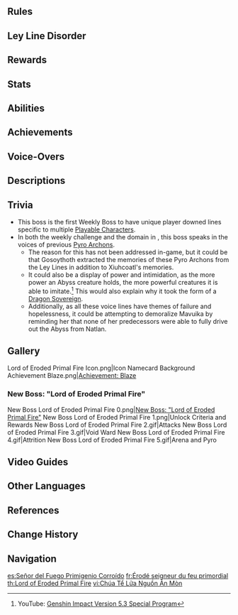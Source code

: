 {{About|the Weekly Boss|the Quest NPC|Gosoythoth|the dragon that its form imitates|Xiuhcoatl}}
{{Enemy Infobox
|title    = The Slain Dragon Molded
|dmgtype  = Physical
|dmgtype2 = Pyro
|image    = <gallery>
Enemy Lord of Eroded Primal Fire.png|Archive
Enemy Lord of Eroded Primal Fire Full Artwork.png|Full Art
</gallery>
|location = [[Stone Stele Records]]
|type     = Weekly Bosses
|family   = Enemies of Note
|group    = Tenebrous Mimesis
|weakpoint = no
|ability1 = Void Ward
|ability2 = HP Loss
|ability3 = Teleport
|ability4 = Pushing Vacuum Field
}}

{{Enemy Intro}}

==Rules==
{{Transclude|Stone Stele Records|Rules}}

==Ley Line Disorder==
{{Transclude|Stone Stele Records|Ley Line Disorder}}

==Rewards==
{{Transclude|Stone Stele Records|Rewards}}

==Stats==
{{Enemy Stats
|hp_ratio     = 95
|hp_type      = 2
|atk_ratio    = 12
|atk_type     = 2
}}

==Abilities==
{{Enemy Attacks
|name_1      = Attrition
|desc_1      = Some of the Lord of Eroded Primal Fire's attacks (indicated by dark purple color) inflict stacks of Attrition on hit. The amount of stacks inflicted depends on the attack. If no more stacks are accumulated after 0.5 seconds, the active character will lose [[HP]] equal to '''1% Max HP + 50''' for each stack accumulated.

|name_2      = Void Ward
|desc_2      = During some attacks, the Lord of Eroded Primal Fire or its summoned objects will gain a [[Void Ward]] which grants immunity to DMG until destroyed. Depending on the ability, the Void Ward will have different amounts of durability. The durability will reduce by '''1''' when hit by an Elemental attack, or '''3''' when hit by a [[Nightsoul]]-aligned attack.

|name_3      = Burnt Ground
|desc_3      = Some of the Lord of Eroded Primal Fire's attacks will leave the struck area burning. Depending on the type of attack that causes the burning ground, it will inflict the following effects once every '''0.5s''' to characters within the area:
* '''{{Color|Pyro}}:''' Deals '''10% ATK''' as {{Color|Pyro DMG}}.
* '''Abyssal Flame:''' Deals '''5% ATK''' as {{Color|Physical DMG}} and inflicts '''2''' stacks of '''Attrition'''.

|name_4      = Single Slash
|desc_4      = Phase 1 only. Lunges towards the player and slashes once, dealing '''50% ATK''' as {{Color|Pyro DMG}} and leaving the ground burnt.

|name_5      = Double Slash
|desc_5      = Phase 1 only. Slashes twice in an arc in front of itself, dealing '''30% ATK''', '''30% ATK''' as {{Color|Pyro DMG}} and leaving the ground burnt.

|name_6      = Downward Cleave
|desc_6      = Phase 1 only. Raises its sword high and cleaves downwards, dealing '''60% ATK''' as {{Color|Pyro DMG}} and leaves the ground burnt.

|name_7      = Abyssal Orbs
|desc_7      = Phase 1 only. Forms 4 large orbs of abyssal flame and sends them flying towards the player in succession. Upon impact, the orb deals '''40% ATK''' as {{Color|Physical DMG}} and inflicts '''10''' stacks of '''Attrition'''. Always followed by '''Downward Cleave'''.

|name_8      = Wave Blast
|desc_8      = Phase 1 only. Inserts its sword into the ground and gains a '''Void Ward''' with '''50''' durability. Repeatedly releases waves of flames that expand outwards, dealing '''20% ATK''' as {{Color|Pyro DMG}} on hit.<br><br>Afterwards, launches a large orb of abyssal flame at the player. Once it lands, it will briefly [[Vacuum Field|pull]] nearby players towards it, then explodes, dealing '''60% ATK''' as {{Color|Physical DMG}}, inflicting '''30''' stacks of '''Attrition''', and leaving the ground burnt.<br><br>If the Void Ward is destroyed, the attack will be interrupted, and the Lord of Eroded Primal Fire will lose '''10%''' of its Max HP and become paralyzed for a period of time.

|name_9      = Summon Tenebrous Mimiflora
|desc_9      = Phase 1 only. Engulfs the arena in a dark fog which greatly reduces visibility. Summons 3 [[Tenebrous Mimiflora]] to attack the player. Each Tenebrous Mimiflora has a '''Void Ward''' with '''3''' durability. The fog will clear whenever [[Mavuika]], [[Citlali]], or [[Pyro Traveler]] is on the field and is in the Nightsoul's Blessing state. After some time, marks an area under the player where a large hand will emerge from the ground, dealing '''30% ATK''', '''60% ATK''' as {{Color|Physical DMG}} and inflicting '''20''', '''30''' stacks of '''Attrition''' on hit.<br><br>If the Tenebrous Mimiflora are all defeated, the attack will be interrupted, and the Lord of Eroded Primal Fire will lose '''10%''' of its Max HP and become paralyzed for a period of time.
|file_9_2    = Lord of Eroded Primal Fire Summon Tenebrous Mimiflora 2
|caption_9_2 = Follow-Up

|name_10      = Abyssal Rain
|desc_10      = Summons abyssal flames to rain down in random locations across the arena, each dealing '''15% ATK''' as {{Color|Physical DMG}} and inflicting '''5''' stacks of '''Attrition''' on hit. After a few seconds, larger meteorites will also fall amidst the rain, each dealing '''35% ATK''' as {{Color|Physical DMG}} and inflicting '''15''' stacks of '''Attrition''' on hit.<br><br>Afterwards, raises its sword for a massive downward cleave, which deals '''120% ATK''' as {{Color|Pyro DMG}} and cause part of the arena to fall, reducing the player's available space.<br><br>After using this attack for the first time, the Lord of Eroded Primal Fire will enter Phase 2 and unlock additional attacks.<br><br>This attack can only be used for a total of 3 times.<br><br>If the player falls with the floor, they will be teleported back to the center, but the active character will lose '''80%''' of their Max HP.

|name_11      = Dual Sword Blast
|desc_11      = Phase 2 only. Plunges its dual swords into the ground and causes a quake in a straight line forward. For both the initial plunge and the quake, the Pyro sword deals '''25% ATK''' as {{Color|Pyro DMG}} and the abyssal sword deals '''25% ATK''' as {{Color|Physical DMG}} and inflicts '''5''' stacks of '''Attrition'''. Afterwards, fires a beam of abyssal energy from its mouth and sweeps the area in front of itself. On contact, the beam deals '''50''' as {{Color|Physical DMG}} and inflicts '''5''' stacks of '''Attrition'''.

|name_12      = Dual Sword Slash
|desc_12      = Phase 2 only. Slashes first with its Pyro sword, then with its abyssal sword, then both swords at the same time. Each slash deals '''25% ATK''' as {{Color|Pyro DMG}} or {{Color|Physical DMG}}, leaves the ground burnt, and sends forward a wave of matching type that deals '''15% ATK''' as {{Color|Pyro DMG}} or {{Color|Physical DMG}}. Physical hits from this attack additionally inflict '''10''' stacks of '''Attrition'''.

|name_13      = Darkscale Shower
|desc_13      = Phase 2 only. Fires a barrage of scales that land in front of itself, each dealing '''15% ATK''' as {{Color|Physical DMG}} and inflicting '''5''' stacks of '''Attrition''' on hit.

|name_14      = Cloudform
|desc_14      = Phase 2 only. Performs 2 lunging slashes, first with its abyssal sword, dealing '''25% ATK''' as {{Color|Physical DMG}} and inflicting '''20''' stacks of '''Attrition''', then with its Pyro sword, dealing '''45% ATK''' as {{Color|Pyro DMG}}. Afterwards, transforms into a thundercloud and circles around the arena, causing eruptions in random locations, dealing '''15% ATK''' as {{Color|Physical DMG}} and inflicting '''10''' stacks of '''Attrition''' on hit. Finally, emerges from the cloud and repeats the 2 lunging slashes.

|name_15      = Annihilate
|desc_15      = Phase 2 only. Gains a '''Void Ward''' with '''40''' durability and begins channeling immense abyssal energy. When charging completes, releases a massive blast across the arena, dealing '''80% ATK''' as {{Color|Physical DMG}} and inflicting '''30''' stacks of '''Attrition'''.<br><br>If the Void Ward is destroyed, the attack will be interrupted, and the Lord of Eroded Primal Fire will lose '''10%''' of its Max HP and become paralyzed for a period of time.

|name_16      = Starscourge
|desc_16      = Phase 2 only. Spawns a vortex that pulls the player towards the center of the arena while dealing '''10% ATK''' as {{Color|Physical DMG}} every '''0.5s'''. Afterwards, spawns 3 Nightsoul Totems around the player, forming a circular area that the player cannot exit. While the totems are intact, periodically deals '''30% ATK''' as {{Color|Physical DMG}} to trapped players and inflicts '''10''' stacks of '''Attrition'''.<br><br>The totems each possess a '''Void Ward''' with '''24''' durability. Destroying all totems will interrupt this attack.<br><br>If the totems are not destroyed in time, the Lord of Eroded Primal Fire transforms into a massive meteor that crashes down to the arena from high above, deailng '''100% ATK''' as {{Color|Physical DMG}} and inflicting '''60''' stacks of '''Attrition''' to all players in the arena.<br><br>This attack is only used once per battle.<br><br>If the totems are all destroyed, the attack will be interrupted, and the Lord of Eroded Primal Fire will lose '''10%''' of its Max HP and become paralyzed for a period of time.
}}

==Achievements==
{{Achievement Topic Table|topic=Lord of Eroded Primal Fire}}

==Voice-Overs==
{{VO/Enemy
|enemy                   = Lord of Eroded Primal Fire
|vo_01_00_title          = Fight Start
|vo_01_01_file           = VO {lang}{name} - You Will Hear The Voice And Like I You Too Shall Hear The Prophecy.ogg
|vo_01_01_tx_en          = '''[[Xbalanque]]:''' You will hear the voice... Like I, you too shall hear the prophecy!
|vo_01_01_tx_zh          = '''希巴拉克:''' 你会听见那声音，和我一样，听见那预言！
|vo_01_01_tx_ja          = '''シュバランケ:''' いつか、あの声を聞くだろう…汝もあの予言を！
|vo_01_01_tx_ko          = '''스발란케:''' 너도 그 목소리를 듣게 되리라!.. 내가 들은 그 예언을!
|vo_01_02_file           = VO {lang}{name} - I Pray You Will Find Peace In Death.ogg
|vo_01_02_tx_en          = '''[[Cochanina]]:''' I pray you will find peace... in death!
|vo_01_02_tx_zh          = '''柯夏尼娜:''' 我会为你祈祷，愿你安息…
|vo_01_02_tx_ja          = '''コシャニナ:''' あなたに安らぎがあらんことを…
|vo_01_02_tx_ko          = '''코챠니나:''' 너에게 안식이 찾아오길 기도하마
|vo_01_03_file           = VO {lang}{name} - This World Will Be Reduced To Ashes And You Along With It.ogg
|vo_01_03_tx_en          = '''[[Xumucul]]:''' This world will be reduced to ashes, and you along with it!
|vo_01_03_tx_zh          = '''库穆库尔:''' 来吧，你将和这世界一起，被焚灭成灰！
|vo_01_03_tx_ja          = '''クミュクル:''' さあ来い！この世界諸共灰燼に帰そう！
|vo_01_03_tx_ko          = '''쿠무쿨:''' 와라! 이 세계와 함께 잿더미로 만들어주마!
|vo_01_04_file           = VO {lang}{name} - You Are But Another Fool Chasing A Delusional Dream.ogg
|vo_01_04_tx_en          = '''[[Ndenge]]:''' You are but another fool chasing a delusional dream!
|vo_01_04_tx_zh          = '''恩德盖:''' 又是被梦指使着的痴愚之人…
|vo_01_04_tx_ja          = '''ンデンゲ:''' またも夢に支配された愚者か…
|vo_01_04_tx_ko          = '''은뎅게:''' 또 꿈에 휘둘린 어리석은 자인가?
|vo_02_00_title          = Single Slash
|vo_02_01_file           = VO {lang}{name} - Foolish Savage.ogg
|vo_02_01_tx_en          = '''Ndenge:''' Foolish savage!
|vo_02_01_tx_zh          = '''恩德盖:''' 痴愚凡夫！
|vo_02_01_tx_ja          = '''ンデンゲ:''' 愚かな凡人め！
|vo_02_01_tx_ko          = '''은뎅게:''' 어리석은 범부여!
|vo_02_02_file           = VO {lang}{name} - Your End Is Nigh.ogg
|vo_02_02_tx_en          = '''Ndenge:''' Your end is nigh!
|vo_02_02_tx_zh          = '''恩德盖:''' 就快…结束了！
|vo_02_02_tx_ja          = '''ンデンゲ:''' もう少し…終わりが訪れる！{{Verify}}
|vo_02_02_tx_ko          = '''은뎅게:''' 곧.. 끝날 것이다!
|vo_02_03_tx_en          = '''Ndenge:''' {{A|VO Lord of Eroded Primal Fire - Single Slash 1.ogg}}
|vo_02_03_tx_zh          = '''恩德盖:''' {{A|VO ZH Lord of Eroded Primal Fire - Single Slash 1.ogg}}
|vo_02_03_tx_ja          = '''ンデンゲ:''' {{A|VO JA Lord of Eroded Primal Fire - Single Slash 1.ogg}}
|vo_02_03_tx_ko          = '''은뎅게:''' {{A|VO KO Lord of Eroded Primal Fire - Single Slash 1.ogg}}
|vo_03_00_title          = Double Slash
|vo_03_01_file           = VO {lang}{name} - Too Late It Is Too Late.ogg
|vo_03_01_tx_en          = '''Xumucul:''' Too late, it is too late!
|vo_03_01_tx_zh          = '''库穆库尔:''' 太迟…太迟了！
|vo_03_01_tx_ja          = '''クミュクル:''' 遅い…遅すぎる！
|vo_03_01_tx_ko          = '''쿠무쿨:''' 늦구나... 너무 늦어!
|vo_03_02_file           = VO {lang}{name} - Wretched Prisoner.ogg
|vo_03_02_tx_en          = '''Xumucul:''' Wretched prisoner!
|vo_03_02_tx_zh          = '''库穆库尔:''' 孤苦囚徒！
|vo_03_02_tx_ja          = '''クミュクル:''' 孤独な囚人よ！
|vo_03_02_tx_ko          = '''쿠무쿨:''' 고독한... 죄인이여!
|vo_03_03_tx_en          = '''Xumucul:''' {{A|VO Lord of Eroded Primal Fire - Double Slash 1.ogg}}
|vo_03_03_tx_zh          = '''库穆库尔:''' {{A|VO ZH Lord of Eroded Primal Fire - Double Slash 1.ogg}}
|vo_03_03_tx_ja          = '''クミュクル:''' {{A|VO JA Lord of Eroded Primal Fire - Double Slash 1.ogg}}
|vo_03_03_tx_ko          = '''쿠무쿨:''' {{A|VO KO Lord of Eroded Primal Fire - Double Slash 1.ogg}}
|vo_04_00_title          = Downward Cleave
|vo_04_01_file           = VO {lang}{name} - Annihilation.ogg
|vo_04_01_tx_en          = '''Xumucul:''' Annihilation!
|vo_04_01_tx_zh          = '''库穆库尔:''' 灭尽！
|vo_04_01_tx_ja          = '''クミュクル:''' 尽滅！
|vo_04_01_tx_ko          = '''쿠무쿨:''' 재가 되어라!
|vo_04_02_file           = VO {lang}{name} - Immolation.ogg
|vo_04_02_tx_en          = '''Xumucul:''' Immolation!
|vo_04_02_tx_zh          = '''库穆库尔:''' 烈焰！{{Verify}}
|vo_04_02_tx_ja          = '''クミュクル:''' 烈焔！
|vo_04_02_tx_ko          = '''쿠무쿨:''' 멸해주마!
|vo_04_03_tx_en          = '''Xumucul:''' {{A|VO Lord of Eroded Primal Fire - Downward Cleave 1.ogg}}
|vo_04_03_tx_zh          = '''库穆库尔:''' {{A|VO ZH Lord of Eroded Primal Fire - Downward Cleave 1.ogg}}
|vo_04_03_tx_ja          = '''クミュクル:''' {{A|VO JA Lord of Eroded Primal Fire - Downward Cleave 1.ogg}}
|vo_04_03_tx_ko          = '''쿠무쿨:''' {{A|VO KO Lord of Eroded Primal Fire - Downward Cleave 1.ogg}}
|vo_05_00_title          = Abyssal Orbs
|vo_05_01_file           = VO {lang}{name} - Look At You Damaged And Alone.ogg
|vo_05_01_tx_en          = '''Cochanina:''' Look at you, damaged and alone!
|vo_05_01_tx_zh          = '''柯夏尼娜:''' 孤零零…踉踉跄跄。
|vo_05_01_tx_ja          = '''コシャニナ:''' ただ一人…足元もおぼつかない。
|vo_05_01_tx_ko          = '''코챠니나:''' 외로이... 비틀대는구나!
|vo_05_02_file           = VO {lang}{name} - There Is No Escape For Any Of You.ogg
|vo_05_02_tx_en          = '''Cochanina:''' There is no escape for any of you!
|vo_05_02_tx_zh          = '''柯夏尼娜:''' 谁都…无处可逃！
|vo_05_02_tx_ja          = '''コシャニナ:''' 誰も…逃れられないわ！
|vo_05_02_tx_ko          = '''코챠니나:''' 누구도!... 벗어날 수 없다!
|vo_05_03_tx_en          = '''Cochanina:''' {{A|VO Lord of Eroded Primal Fire - Abyssal Orbs 1.ogg}}
|vo_05_03_tx_zh          = '''柯夏尼娜:''' {{A|VO ZH Lord of Eroded Primal Fire - Abyssal Orbs 1.ogg}}
|vo_05_03_tx_ja          = '''コシャニナ:''' {{A|VO JA Lord of Eroded Primal Fire - Abyssal Orbs 1.ogg}}
|vo_05_03_tx_ko          = '''코챠니나:''' {{A|VO KO Lord of Eroded Primal Fire - Abyssal Orbs 1.ogg}}
|vo_06_00_title          = Summon Tenebrous Mimiflora
|vo_06_01_file           = VO {lang}{name} - Bow To The Abyss Or Be Destroyed.ogg
|vo_06_01_tx_en          = '''Xbalanque:''' Bow to the Abyss, or be destroyed!
|vo_06_01_tx_zh          = '''希巴拉克:''' 臣服吧，要么就毁灭！
|vo_06_01_tx_ja          = '''シュバランケ:''' 服従するか…滅びるか！
|vo_06_01_tx_ko          = '''스발란케:''' 굴복해라... 파멸하라!
|vo_06_02_file           = VO {lang}{name} - A Prelude To Natlans Future.ogg
|vo_06_02_tx_en          = '''Xbalanque:''' A prelude to Natlan's future!
|vo_06_02_tx_zh          = '''希巴拉克:''' 这只是纳塔未来的预演！
|vo_06_02_tx_ja          = '''シュバランケ:''' ナタは必ず滅亡の道を辿る！
|vo_06_02_tx_ko          = '''스발란케:''' 이건 그저... 미리 그려진... 나타의 미래일 뿐이다!
|vo_07_00_title          = Clearing Fog
|vo_07_01_file           = VO {lang}{name} - You Are Loyal To The Wrong Master.ogg
|vo_07_01_tx_en          = '''Ndenge:''' ...You are loyal to the wrong master.
|vo_07_01_tx_zh          = '''恩德盖:''' …你效忠错了主人。
|vo_07_01_tx_ja          = '''ンデンゲ:''' …忠誠を誓う相手を違えるな。
|vo_07_01_tx_ko          = '''은뎅게:''' …섬길 주인을 잘못 택했구나
|vo_08_00_title          = Wave Blast
|vo_08_01_file           = VO {lang}{name} - Listen To The Cries Of A World Reborn.ogg
|vo_08_01_tx_en          = '''Xbalanque:''' Listen to the cries of a world reborn!
|vo_08_01_tx_zh          = '''希巴拉克:''' 听吧！这世界新生的啼鸣！
|vo_08_01_tx_ja          = '''シュバランケ:''' 聞け！これが新世界の産声だ！
|vo_08_01_tx_ko          = '''스발란케:''' 들어라! 이 세계가 새로 태어나는 시작임을!
|vo_09_00_title          = Stunned
|vo_09_01_file           = VO {lang}{name} - You Nearly Delay The Inevitable.ogg
|vo_09_01_tx_en          = '''Xbalanque:''' You merely delay the inevitable!
|vo_09_01_tx_zh          = '''希巴拉克:''' 无用的…拖延…
|vo_09_01_tx_ja          = '''シュバランケ:''' 無駄な…足搔きを！
|vo_09_01_tx_ko          = '''스발란케:''' 무의미한 시간 끌기다!
|vo_09_02_file           = VO {lang}{name} - His Voice His Prophecy.ogg
|vo_09_02_tx_en          = '''Xbalanque:''' His voice... his... prophecy!
|vo_09_02_tx_zh          = '''希巴拉克:''' 祂的声音…祂的…预言！
|vo_09_02_tx_ja          = '''シュバランケ:''' あの声が…あの予言が…！
|vo_09_02_tx_ko          = '''스발란케:''' 그의 목소리가... 그 예, 예언이..!
|vo_09_03_file           = VO {lang}{name} - Faced With Death I Fight On.ogg
|vo_09_03_tx_en          = '''Xumucul:''' Faced with death... I fight on!
|vo_09_03_tx_zh          = '''库穆库尔:''' 垂死…挣扎…
|vo_09_03_tx_ja          = '''クミュクル:''' 無意味な抵抗…
|vo_09_03_tx_ko          = '''쿠무쿨:''' 죽음앞에 몸부림 치는가!
|vo_10_00_title          = Abyssal Rain
|vo_10_01_file           = VO {lang}{name} - This World Shall Perish And Its Ashes Will Fall Like Rain.ogg
|vo_10_01_tx_en          = '''Xbalanque:''' This world shall perish, and its ashes will fall like rain!
|vo_10_01_tx_zh          = '''希巴拉克:''' 世界陨灭，灰烬成雨！
|vo_10_01_tx_ja          = '''シュバランケ:''' 灰燼の雨よ、世界を滅ぼせ！
|vo_10_01_tx_ko          = '''스발란케:''' 세계는 파멸하고, 재가 비처럼 내릴 지어다!
|vo_10_02_file           = VO {lang}{name} - The Light Of The Abyss Incinerates Day And Night.ogg
|vo_10_02_tx_en          = '''Xbalanque:''' The light of the Abyss incinerates day and night!
|vo_10_02_tx_zh          = '''希巴拉克:''' 深渊之光，焚尽日夜！
|vo_10_02_tx_ja          = '''シュバランケ:''' アビスの光よ、昼夜を焼き尽くせ！
|vo_10_02_tx_ko          = '''스발란케:''' 심연의 빛이 밤과 낮을 불태우리라!
|vo_11_00_title          = Dual Sword Blast
|vo_11_01_file           = VO {lang}{name} - Fall Before The Final Blade.ogg
|vo_11_01_tx_en          = '''Xumucul:''' Fall before the final blade!
|vo_11_01_tx_zh          = '''库穆库尔:''' 终结的刀剑，为你落下！
|vo_11_01_tx_ja          = '''クミュクル:''' 終焉の剣よ、その身に受けよ！
|vo_11_01_tx_ko          = '''쿠무쿨:''' 너에게 종말의 검을 내려주마!
|vo_12_00_title          = Dual Sword Blast (Follow-Up Beam)
|vo_12_01_file           = VO {lang}{name} - The Embers Burn On.ogg
|vo_12_01_tx_en          = '''Ndenge:''' The embers burn on!
|vo_12_01_tx_zh          = '''恩德盖:''' 幽邃的余烬！
|vo_12_01_tx_ja          = '''ンデンゲ:''' 闇の余声よ！ {{Verify}}
|vo_12_01_tx_ko          = '''은뎅게:''' 깊은 곳의 잿불을 보아라!
|vo_13_00_title          = Dual Sword Slash
|vo_13_01_tx_en          = '''Ndenge:''' {{A|VO Lord of Eroded Primal Fire - Dual Sword Slash 1.ogg}}
|vo_13_01_tx_zh          = '''恩德盖:''' {{A|VO ZH Lord of Eroded Primal Fire - Dual Sword Slash 1.ogg}}
|vo_13_01_tx_ja          = '''ンデンゲ:''' {{A|VO JA Lord of Eroded Primal Fire - Dual Sword Slash 1.ogg}}
|vo_13_01_tx_ko          = '''은뎅게:''' {{A|VO KO Lord of Eroded Primal Fire - Dual Sword Slash 1.ogg}}
|vo_14_00_title          = Cloudform
|vo_14_01_file           = VO {lang}{name} - Come Join Me In The Eternal Night.ogg
|vo_14_01_tx_en          = '''Cochanina:''' Come, join me in the eternal night!
|vo_14_01_tx_zh          = '''柯夏尼娜:''' 来吧，随我入夜！
|vo_14_01_tx_ja          = '''コシャニナ:''' 私と共に、夜に落ちましょう！
|vo_14_01_tx_ko          = '''코챠니나:''' 내게-오라! 밤으로 들어갈 지니!
|vo_15_00_title          = Cloudform (Ending Slash)
|vo_15_01_file           = VO {lang}{name} - I Can Release You From Your Suffering.ogg
|vo_15_01_tx_en          = '''Cochanina:''' I can release you from your suffering!
|vo_15_01_tx_zh          = '''柯夏尼娜:''' 我会为你，开解烦忧！
|vo_15_01_tx_ja          = '''コシャニナ:''' 苦しみから、解放してあげるわ！
|vo_15_01_tx_ko          = '''코챠니나:''' 내가ㅡ너희의 고뇌를 없애주마!
|vo_16_00_title          = Starscourge
|vo_16_01_file           = VO {lang}{name} - Extinction.ogg
|vo_16_01_tx_en          = '''Xumucul:''' Extinction!
|vo_16_01_tx_zh          = '''库穆库尔:''' 殒灭！
|vo_16_01_tx_ja          = '''クミュクル:''' 湮滅！
|vo_16_01_tx_ko          = '''쿠무쿨:''' 파멸하라!
|vo_17_00_title          = Annihilate
|vo_17_01_file           = VO {lang}{name} - I See It Yes He Has Shown Me The Future Of This World.ogg
|vo_17_01_tx_en          = '''Xbalanque:''' I see it... Yes, he has shown me... the future of this world!
|vo_17_01_tx_zh          = '''希巴拉克:''' 我看见了…祂让我看见了…这世界的未来！
|vo_17_01_tx_ja          = '''シュバランケ:''' ああ…見えた…見せてもらったぞ…この世界の未来を！
|vo_17_01_tx_ko          = '''스발란케:''' 나는 보았다... 그가 보여준 이 세계의 미래를!
|vo_17_02_file           = VO {lang}{name} - Beneath The Veil There Is Only Darkness.ogg
|vo_17_02_tx_en          = '''Xbalanque:''' Beneath the veil... There is only darkness!
|vo_17_02_tx_zh          = '''希巴拉克:''' 世界的面纱下，只有黑暗…
|vo_17_02_tx_ja          = '''シュバランケ:''' 世界を覆うベールの下には…闇しかない！
|vo_17_02_tx_ko          = '''스발란케:''' 세계의 베일 아래에는... 어둠 뿐이다!
|vo_18_00_title          = Defeating [[Mualani]]
|vo_18_01_file           = VO {lang}{name} - Oh How The Self Professed Guide Has Been Led Astray.ogg
|vo_18_01_tx_en          = '''Ndenge:''' Oh, how the self-professed guide has been led astray...
|vo_18_01_tx_zh          = '''恩德盖:''' 热心的向导，却被自己的心带偏了路。
|vo_18_01_tx_ja          = '''ンデンゲ:''' 心に導かれるまま、良心ある案内人は道を踏み外した。
|vo_18_01_tx_ko          = '''은뎅게:''' 안내자여, 정작 네 마음의 길을 잃었구나
|vo_19_00_title          = Defeating [[Kachina]]
|vo_19_01_file           = VO {lang}{name} - Rest Now Child Rest In The Peace Of Eternal Night.ogg
|vo_19_01_tx_en          = '''Cochanina:''' Rest now, child... Rest in the peace of eternal night...
|vo_19_01_tx_zh          = '''柯夏尼娜:''' 孩子…安息吧，在那永恒宁静的长夜…
|vo_19_01_tx_ja          = '''コシャニナ:''' 我が子よ…安らかに眠りなさい、永遠に続く静夜の中で…
|vo_19_01_tx_ko          = '''코챠니나:''' 아이야... 편히 잠들거라. 고요하고 영원한 밤에서...
|vo_20_00_title          = Defeating [[Kinich]]
|vo_20_01_file           = VO {lang}{name} - He Who Seeks To Tame The Wilderness Shall Die In The Jaws Of A Wild Beast.ogg
|vo_20_01_tx_en          = '''Ndenge:''' He who seeks to tame the wilderness shall die in the jaws of a wild beast.
|vo_20_01_tx_zh          = '''恩德盖:''' 善行荒野者，最后都会丧于野兽之口。
|vo_20_01_tx_ja          = '''ンデンゲ:''' 荒野を渡り歩く者は、いつか獣に噛み殺される。
|vo_20_01_tx_ko          = '''은뎅게:''' 황야를 누비는 자, 야수의 송곳니에 쓰러질지니
|vo_21_00_title          = Defeating [[Xilonen]]
|vo_21_01_file           = VO {lang}{name} - You Record The Past And Forge The Future But You Fail To Conquer The Present.ogg
|vo_21_01_tx_en          = '''Xbalanque:''' You record the past and forge the future... but you fail to conquer the present.
|vo_21_01_tx_zh          = '''希巴拉克:''' 记录过去，铸造未来…却唯独抓不住现在…
|vo_21_01_tx_ja          = '''シュバランケ:''' 過去を記録し、未来を鋳れるが…現在だけは掴み取れなかったか…
|vo_21_01_tx_ko          = '''스발란케:''' 과거를 기록하고 미래를 빚는 자여... 현재는 붙잡지 못했구나...
|vo_22_00_title          = Defeating [[Chasca]]
|vo_22_01_file           = VO {lang}{name} - You Chose To Fight And Now You Shall Rest In Peace.ogg
|vo_22_01_tx_en          = '''Xumucul:''' You chose to fight, and now you shall rest in peace.
|vo_22_01_tx_zh          = '''库穆库尔:''' 安息吧，这是投身争斗之人的宿命。
|vo_22_01_tx_ja          = '''クミュクル:''' 安らかに眠れ。これが戦いに身を投じた者の運命なのだから。
|vo_22_01_tx_ko          = '''쿠무쿨:''' 잠들거라. 이는 투쟁하는 자의 숙명이니
|vo_23_00_title          = Defeating [[Ororon]]
|vo_23_01_file           = VO {lang}{name} - May The Night Wind Join You In Your Slumber.ogg
|vo_23_01_tx_en          = '''Cochanina:''' May the Night Wind join you in your slumber...
|vo_23_01_tx_zh          = '''柯夏尼娜:''' 愿谜烟…与你一同入眠…
|vo_23_01_tx_ja          = '''コシャニナ:''' 謎煙と共に…眠りなさい…
|vo_23_01_tx_ko          = '''코챠니나:''' 연기가... 너와 함께 잠들기를 바라마...
|vo_24_00_title          = Defeating [[Citlali]]
|vo_24_01_file           = VO {lang}{name} - In The Future You Foresaw Had You Even Left A Trace.ogg
|vo_24_01_tx_en          = '''Ndenge:''' In the future you foresaw, had you even left a trace?
|vo_24_01_tx_zh          = '''恩德盖:''' 在你看见的未来里，有你自己的身影么？
|vo_24_01_tx_ja          = '''ンデンゲ:''' お前の見た未来に、お前の姿はあったか？
|vo_24_01_tx_ko          = '''은뎅게:''' 그대가 본 미래에 자신의 모습이 있더냐?
|vo_25_00_title          = Defeating [[Mavuika]]
|vo_25_01_file           = VO {lang}{name} - You Ignited A Fire That You Could Not Control.ogg
|vo_25_01_tx_en          = '''Xbalanque:''' You ignited a fire that you could not control...
|vo_25_01_tx_zh          = '''希巴拉克:''' 点燃火的人，竟然也会控制不住它？
|vo_25_01_tx_ja          = '''シュバランケ:''' 炎を灯した者が、それを御せなかったか？
|vo_25_01_tx_ko          = '''스발란케:''' 불을 지피는 자가 불을 통제하지 못하는가?
|vo_26_00_title          = Defeating [[Varesa]]
|vo_26_01_file           = VO {lang}{name} - Do Not Fear My Child This Is The Only Way.ogg
|vo_26_01_tx_en          = '''Cochanina:''' Do not fear, my child... This is the only way...
|vo_26_01_tx_zh          = '''柯夏尼娜:''' 无须烦忧…孩子…如此就好…
|vo_26_01_tx_ja          = '''コシャニナ:''' 我が子よ…悩まないで…これでいいの…
|vo_26_01_tx_ko          = '''코챠니나:''' 걱정을 내려놓거라… 아이야… 이제 되었다…
|vo_27_00_title          = Defeating [[Iansan]]
|vo_27_01_file           = VO {lang}{name} - Never Will You Know How Powerful You Could Have Become.ogg
|vo_27_01_tx_en          = '''Xumucul:''' Never will you know how powerful you could have become...
|vo_27_01_tx_zh          = '''库穆库尔:''' 你不会再有机会知晓…自己能拥有何等伟力。
|vo_27_01_tx_ja          = '''クミュクル:''' 貴様の力がいかに強大か…もう知る機会もないだろう。
|vo_27_01_tx_ko          = '''쿠무쿨:''' 그대가 가질 힘의 크기를… 깨달을 기회는 없을 것이다
|vo_28_00_title          = Defeated
|vo_28_01_file           = VO {lang}{name} - You Too Will Hear.ogg
|vo_28_01_tx_en          = '''Xbalanque:''' You too... will hear... {{Obf|***}}... '''(the voice...)'''
|vo_28_01_tx_zh          = '''希巴拉克:''' 你也会…听见…{{Obf|***}}… '''(那声音…)'''
|vo_28_01_tx_ja          = '''シュバランケ:''' 汝も…いつか…{{Obf|*********}}… '''(あの声を聴くだろう…)'''
|vo_28_01_tx_ko          = '''스발란케:''' 그대도... 들리는가... {{Obf|* ***}}... '''(그 소리가...)'''
|vo_28_02_file           = VO {lang}{name} - I Still Wish You.ogg
|vo_28_02_tx_en          = '''Cochanina:''' I still... wish you... {{Obf|****}} '''(a worthy death.)'''
|vo_28_02_tx_zh          = '''柯夏尼娜:''' 我依旧…祝你…{{Obf|****}} '''(死得其所。)'''
|vo_28_02_tx_ja          = '''コシャニナ:''' それでも…あなたに…{{Obf|******}}… '''(価値ある死が…)'''
|vo_28_02_tx_ko          = '''코챠니나:''' 나는 여전히... 소망한다... {{Obf|*** ***}}... '''(그들의 안식을...)'''
|vo_28_03_file           = VO {lang}{name} - This World Is But A Lie.ogg
|vo_28_03_tx_en          = '''Ndenge:''' This world... is but... a lie...
|vo_28_03_tx_zh          = '''恩德盖:''' 这个世界…本是…谎言…
|vo_28_03_tx_ja          = '''ンデンゲ:''' 世界…そのものが…嘘なのだ…
|vo_28_03_tx_ko          = '''은뎅게:''' 이 세계는... 본디... {{Obf|*** **}}... '''(거짓인 것을...)'''
|vo_28_04_file           = VO {lang}{name} - Nothing Can Stop.ogg
|vo_28_04_tx_en          = '''Xumucul:''' Nothing can stop... {{Obf|****}}... '''(the calamity)'''
|vo_28_04_tx_zh          = '''库穆库尔:''' 一切都…{{Obf|****}}… '''(在劫难逃…)'''
|vo_28_04_tx_ja          = '''クミュクル:''' 何もかも…{{Obf|***********}}… '''(運命からは逃れられない…)'''
|vo_28_04_tx_ko          = '''쿠무쿨:''' 그 무엇도... {{Obf|*** * **}}... '''(도망칠 수 없다...)'''
}}

==Descriptions==
{{Description|A fell [[dragon]], congealed from the power of pitch-black darkness.|[[Archive]], before {{Quest|When All Becomes a Monument}}}}
{{Description|A fell dragon, congealed from the power of pitch-black darkness.<br>A monster of the void, known as both the Reaper of the [[Abyss]] and "[[Gosoythoth]]." It is able to corrupt memories contained within the [[ley line]]s of the earth, congealing them into tangible forces of catastrophic portent. From these memories that since time immemorial have flowed below the land, it has managed to extract the remnant will of a [[Xiuhcoatl|primordial elemental dragon sovereign]], drawing it out like marrow to repurpose as the foundation of its own fabricated image.<br>But is it truly a mere "image"? Brought back by the very otherworldly forces it had once resisted, a once-dead dragon opens its eyes anew, forsaking all in this brief dream of a resurrection. Trapped perpetually in the final day of its existence by this pitch-black gospel, its boundless fury has consumed all reason. Now, what remains is its unrelenting lust for battle, burning on without end.|[[Archive]], after {{Quest|When All Becomes a Monument}}}}

==Trivia==
*This boss is the first Weekly Boss to have unique player downed lines specific to multiple [[Playable Character]]s.
*In both the weekly challenge and the domain in {{Quest|Where All Hopes Lie|showType=0}}, this boss speaks in the voices of previous [[Pyro Archon]]s. 
**The reason for this has not been addressed in-game, but it could be that Gosoythoth extracted the memories of these Pyro Archons from the Ley Lines in addition to Xiuhcoatl's memories.
**It could also be a display of power and intimidation, as the more power an Abyss creature holds, the more powerful creatures it is able to imitate.<ref>YouTube: [https://youtu.be/8XuME9bKqBs Genshin Impact Version 5.3 Special Program]</ref><!-- needs timestamp --> This would also explain why it took the form of a [[Dragon Sovereign]].
**Additionally, as all these voice lines have themes of failure and hopelessness, it could be attempting to demoralize Mavuika by reminding her that none of her predecessors were able to fully drive out the Abyss from Natlan.

==Gallery==
<gallery>
Lord of Eroded Primal Fire Icon.png|Icon
Namecard Background Achievement Blaze.png|[[Achievement: Blaze]]
</gallery>

===New Boss: "Lord of Eroded Primal Fire"===
<gallery>
New Boss Lord of Eroded Primal Fire 0.png|[https://www.hoyolab.com/article/36002098 New Boss: "Lord of Eroded Primal Fire"]
New Boss Lord of Eroded Primal Fire 1.png|Unlock Criteria and Rewards
New Boss Lord of Eroded Primal Fire 2.gif|Attacks
New Boss Lord of Eroded Primal Fire 3.gif|Void Ward
New Boss Lord of Eroded Primal Fire 4.gif|Attrition
New Boss Lord of Eroded Primal Fire 5.gif|Arena and Pyro
</gallery>

==Video Guides==
{{EVT
|video1   = https://youtu.be/1Iz6jAELXXk
|caption2 = How to EASILY Beat Lord of Eroded Primal Fire in Genshin Impact - Free to Play Friendly!
}}

==Other Languages==
{{Other Languages
|en       = Lord of Eroded Primal Fire
|zhs      = 蚀灭的源焰之主
|zhs_rm   = Shímiè de Yuányàn zhī Zhǔ
|zht      = 蝕滅的源焰之主
|zht_rm   = Shímiè de Yuányàn zhī Zhǔ
|zh_tl    = Lord of Primal Fire who Corrodes and Destroys
|ja       = 蝕まれし源焔の主
|ja_rm    = Mushibamareshi Gen'en no Aruji{{Assumed}}
|ja_tl    = 
|ko       = 침식된 근원의 불꽃 주인
|ko_rm    = 
|ko_tl    = 
|es       = Señor del Fuego Primigenio Corroído
|es_tl    = Lord of the Corroded Primal Fire
|fr       = Érodé seigneur du feu primordial
|fr_tl    = Eroded Lord of Primordial Fire
|ru       = Владыка истлевшего первобытного пламени
|ru_tl    = Lord of Decayed Primal Flame
|th       = Lord of Eroded Primal Fire
|vi       = Chúa Tể Lửa Nguồn Ăn Mòn
|vi_tl    = 
|de       = Herr des erodierten Urfeuers
|de_tl    = Lord of Eroded Primal Fire
|id       = Lord of Eroded Primal Fire
|pt       = Lorde do Fogo Original Erodido
|pt_tl    = Lord of Eroded Original Fire
|tr       = Aşınmış Kadim Ateşin Efendisi
|tr_tl    = 
|it       = Signore della Fiamma primordiale erosa
|it_tl    = 
}}

==References==
{{Reflist}}

== Change History==
{{Change History|5.3}}

==Navigation==
{{Enemy Navbox|Bosses}}

[[es:Señor del Fuego Primigenio Corroído]]
[[fr:Érodé seigneur du feu primordial]]
[[th:Lord of Eroded Primal Fire]]
[[vi:Chúa Tể Lửa Nguồn Ăn Mòn]]